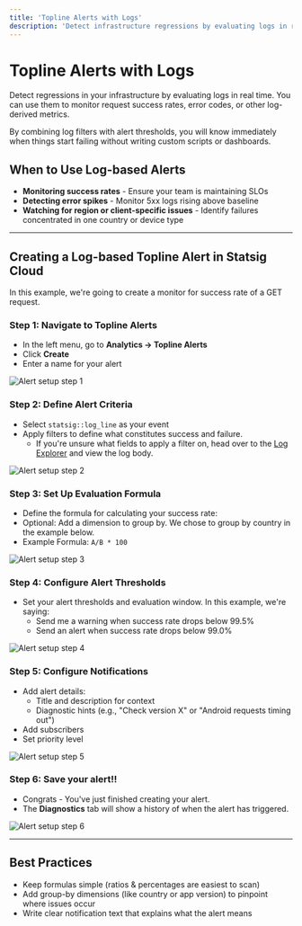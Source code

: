 ```yaml
---
title: 'Topline Alerts with Logs'
description: 'Detect infrastructure regressions by evaluating logs in real time'
---
```


# Topline Alerts with Logs

Detect regressions in your infrastructure by evaluating logs in real time. You can use them to monitor request success rates, error codes, or other log-derived metrics.

By combining log filters with alert thresholds, you will know immediately when things start failing without writing custom scripts or dashboards.

## When to Use Log-based Alerts

- **Monitoring success rates** - Ensure your team is maintaining SLOs
- **Detecting error spikes** - Monitor 5xx logs rising above baseline
- **Watching for region or client-specific issues** - Identify failures concentrated in one country or device type

---

## Creating a Log-based Topline Alert in Statsig Cloud
In this example, we're going to create a monitor for success rate of a GET request.

### Step 1: Navigate to Topline Alerts

- In the left menu, go to **Analytics → Topline Alerts**
- Click **Create**
- Enter a name for your alert

<Frame>
  <img src="/images/infra-analytics/loglinealert-1.png" alt="Alert setup step 1" />
</Frame>

### Step 2: Define Alert Criteria
- Select `statsig::log_line` as your event
- Apply filters to define what constitutes success and failure.
    - If you're unsure what fields to apply a filter on, head over to the [Log Explorer](/infra-analytics/logs-explorer) and view the log body.

<Frame>
  <img src="/images/infra-analytics/loglinealert-2.png" alt="Alert setup step 2" />
</Frame>

### Step 3: Set Up Evaluation Formula

- Define the formula for calculating your success rate:
- Optional: Add a dimension to group by. We chose to group by country in the example below.
- Example Formula: `A/B * 100`

<Frame>
  <img src="/images/infra-analytics/loglinealert-3.png" alt="Alert setup step 3" />
</Frame>

### Step 4: Configure Alert Thresholds
- Set your alert thresholds and evaluation window. In this example, we're saying:
    - Send me a warning when success rate drops below 99.5%
    - Send an alert when success rate drops below 99.0%

<Frame>
  <img src="/images/infra-analytics/loglinealert-4.png" alt="Alert setup step 4" />
</Frame>

### Step 5: Configure Notifications
- Add alert details:
   - Title and description for context
   - Diagnostic hints (e.g., "Check version X" or "Android requests timing out")
- Add subscribers
- Set priority level

<Frame>
  <img src="/images/infra-analytics/loglinealert-5.png" alt="Alert setup step 5" />
</Frame>

### Step 6: Save your alert!!
- Congrats - You've just finished creating your alert.
- The **Diagnostics** tab will show a history of when the alert has triggered.

<Frame>
  <img src="/images/infra-analytics/loglinealert-6.png" alt="Alert setup step 6" />
</Frame>

---

## Best Practices
- Keep formulas simple (ratios & percentages are easiest to scan)
- Add group-by dimensions (like country or app version) to pinpoint where issues occur
- Write clear notification text that explains what the alert means